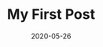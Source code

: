 ---
title: My First Post
slug: my-first-post
date: 2020-05-26
featureImage: house.jpg
excerpt: Ipsum - Some spare text to read before I get things rolling
---